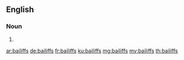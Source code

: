 ==English==

===Noun===
{{head|en}}
# {{plural of|bailiff}}

[[ar:bailiffs]]
[[de:bailiffs]]
[[fr:bailiffs]]
[[ku:bailiffs]]
[[mg:bailiffs]]
[[my:bailiffs]]
[[th:bailiffs]]